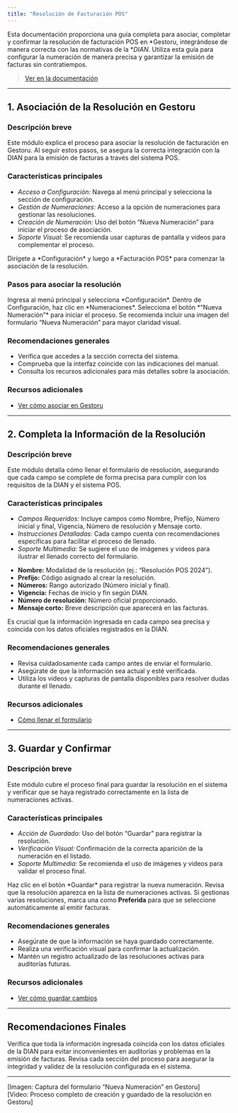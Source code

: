```yaml
---
title: "Resolución de Facturación POS"
---
```


Esta documentación proporciona una guía completa para asociar, completar y confirmar la resolución de facturación POS en *Gestoru, integrándose de manera correcta con las normativas de la **DIAN*. Utiliza esta guía para configurar la numeración de manera precisa y garantizar la emisión de facturas sin contratiempos.

> [Ver en la documentación](https://ayuda.gestoru.com/ayuda/facturacion-pos/resolucion)

---

## 1. Asociación de la Resolución en Gestoru

### Descripción breve
Este módulo explica el proceso para asociar la resolución de facturación en Gestoru. Al seguir estos pasos, se asegura la correcta integración con la DIAN para la emisión de facturas a través del sistema POS.

### Características principales
- *Acceso a Configuración:* Navega al menú principal y selecciona la sección de configuración.
- *Gestión de Numeraciones:* Acceso a la opción de numeraciones para gestionar las resoluciones.
- *Creación de Numeración:* Uso del botón “Nueva Numeración” para iniciar el proceso de asociación.
- *Soporte Visual:* Se recomienda usar capturas de pantalla y videos para complementar el proceso.

<Card title="Acceso Rápido">
  Dirígete a *Configuración* y luego a *Facturación POS* para comenzar la asociación de la resolución.
</Card>

### Pasos para asociar la resolución
<Steps>
  <Step title="Acceder a Configuración">
    Ingresa al menú principal y selecciona *Configuración*.
  </Step>
  <Step title="Entrar a Facturación POS">
    Dentro de Configuración, haz clic en *Numeraciones*.
  </Step>
  <Step title="Crear Nueva Numeración">
    Selecciona el botón *“Nueva Numeración”* para iniciar el proceso.
  </Step>
</Steps>

<Note>
  Se recomienda incluir una imagen del formulario “Nueva Numeración” para mayor claridad visual.
</Note>

### Recomendaciones generales
- Verifica que accedes a la sección correcta del sistema.
- Comprueba que la interfaz coincide con las indicaciones del manual.
- Consulta los recursos adicionales para más detalles sobre la asociación.

### Recursos adicionales
- [Ver cómo asociar en Gestoru](https://ayuda.gestoru.com/ayuda/facturacion-pos/resolucion/gestoru)

---

## 2. Completa la Información de la Resolución

### Descripción breve
Este módulo detalla cómo llenar el formulario de resolución, asegurando que cada campo se complete de forma precisa para cumplir con los requisitos de la DIAN y el sistema POS.

### Características principales
- *Campos Requeridos:* Incluye campos como Nombre, Prefijo, Número inicial y final, Vigencia, Número de resolución y Mensaje corto.
- *Instrucciones Detalladas:* Cada campo cuenta con recomendaciones específicas para facilitar el proceso de llenado.
- *Soporte Multimedia:* Se sugiere el uso de imágenes y videos para ilustrar el llenado correcto del formulario.

<Card title="Campos Clave del Formulario">
  <ul>
    <li><strong>Nombre:</strong> Modalidad de la resolución (ej.: “Resolución POS 2024”).</li>
    <li><strong>Prefijo:</strong> Código asignado al crear la resolución.</li>
    <li><strong>Números:</strong> Rango autorizado (Número inicial y final).</li>
    <li><strong>Vigencia:</strong> Fechas de inicio y fin según DIAN.</li>
    <li><strong>Número de resolución:</strong> Número oficial proporcionado.</li>
    <li><strong>Mensaje corto:</strong> Breve descripción que aparecerá en las facturas.</li>
  </ul>
</Card>

<Info>
  Es crucial que la información ingresada en cada campo sea precisa y coincida con los datos oficiales registrados en la DIAN.
</Info>

### Recomendaciones generales
- Revisa cuidadosamente cada campo antes de enviar el formulario.
- Asegúrate de que la información sea actual y esté verificada.
- Utiliza los videos y capturas de pantalla disponibles para resolver dudas durante el llenado.

### Recursos adicionales
- [Cómo llenar el formulario](https://ayuda.gestoru.com/ayuda/facturacion-pos/resolucion/formulario)

---

## 3. Guardar y Confirmar

### Descripción breve
Este módulo cubre el proceso final para guardar la resolución en el sistema y verificar que se haya registrado correctamente en la lista de numeraciones activas.

### Características principales
- *Acción de Guardado:* Uso del botón “Guardar” para registrar la resolución.
- *Verificación Visual:* Confirmación de la correcta aparición de la numeración en el listado.
- *Soporte Multimedia:* Se recomienda el uso de imágenes y videos para validar el proceso final.

<Steps>
  <Step title="Guardar la Resolución">
    Haz clic en el botón *Guardar* para registrar la nueva numeración.
  </Step>
  <Step title="Verificar el Registro">
    Revisa que la resolución aparezca en la lista de numeraciones activas.
  </Step>
</Steps>

<Tip>
  Si gestionas varias resoluciones, marca una como <strong>Preferida</strong> para que se seleccione automáticamente al emitir facturas.
</Tip>

### Recomendaciones generales
- Asegúrate de que la información se haya guardado correctamente.
- Realiza una verificación visual para confirmar la actualización.
- Mantén un registro actualizado de las resoluciones activas para auditorías futuras.

### Recursos adicionales
- [Ver cómo guardar cambios](https://ayuda.gestoru.com/ayuda/facturacion-pos/resolucion/guardar)

---

## Recomendaciones Finales

<Warning>
  Verifica que toda la información ingresada coincida con los datos oficiales de la DIAN para evitar inconvenientes en auditorías y problemas en la emisión de facturas.
</Warning>

<Check>
  Revisa cada sección del proceso para asegurar la integridad y validez de la resolución configurada en el sistema.
</Check>

---

[Imagen: Captura del formulario “Nueva Numeración” en Gestoru]  
[Video: Proceso completo de creación y guardado de la resolución en Gestoru]